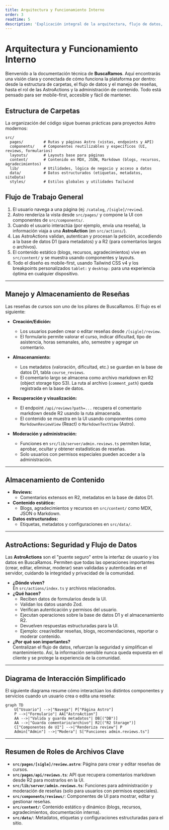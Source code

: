 ```yaml
---
title: Arquitectura y Funcionamiento Interno
order: 3
readtime: 5
description: 'Explicación integral de la arquitectura, flujo de datos, manejo de reseñas y almacenamiento en BuscaRamos.'
---
```


# Arquitectura y Funcionamiento Interno

Bienvenido a la documentación técnica de **BuscaRamos**. Aquí encontrarás una visión clara y conectada de cómo funciona la plataforma por dentro: desde la estructura de carpetas, el flujo de datos y el manejo de reseñas, hasta el rol de las AstroActions y la administración de contenido. Todo está pensado para ser mobile-first, accesible y fácil de mantener.

## Estructura de Carpetas

La organización del código sigue buenas prácticas para proyectos Astro modernos:

```plaintext
src/
  pages/         # Rutas y páginas Astro (vistas, endpoints y API)
  components/    # Componentes reutilizables y específicos (UI, reviews, formularios)
  layouts/       # Layouts base para páginas
  content/       # Contenido en MDX, JSON, Markdown (blogs, recursos, agradecimientos)
  lib/           # Utilidades, lógica de negocio y acceso a datos
  data/          # Datos estructurados (etiquetas, metadatos, siteData)
  styles/        # Estilos globales y utilidades Tailwind
```

## Flujo de Trabajo General

1. El usuario navega a una página (ej: `/catalog`, `/[sigle]/review`).
2. Astro renderiza la vista desde `src/pages/` y compone la UI con componentes de `src/components/`.
3. Cuando el usuario interactúa (por ejemplo, envía una reseña), la información viaja a una **AstroAction** (en `src/actions/`).
4. Las AstroActions validan, autentican y procesan la petición, accediendo a la base de datos D1 (para metadatos) y a R2 (para comentarios largos o archivos).
5. El contenido estático (blogs, recursos, agradecimientos) vive en `src/content/` y se muestra usando componentes y layouts.
6. Todo el diseño es mobile-first, usando Tailwind CSS v4 y los breakpoints personalizados `tablet:` y `desktop:` para una experiencia óptima en cualquier dispositivo.

---

## Manejo y Almacenamiento de Reseñas

Las reseñas de cursos son uno de los pilares de BuscaRamos. El flujo es el siguiente:

- **Creación/Edición:**
  - Los usuarios pueden crear o editar reseñas desde `/[sigle]/review`.
  - El formulario permite valorar el curso, indicar dificultad, tipo de asistencia, horas semanales, año, semestre y agregar un comentario.

- **Almacenamiento:**
  - Los metadatos (valoración, dificultad, etc.) se guardan en la base de datos D1, tabla `course_reviews`.
  - El comentario largo se almacena como archivo markdown en R2 (object storage tipo S3). La ruta al archivo (`comment_path`) queda registrada en la base de datos.

- **Recuperación y visualización:**
  - El endpoint `/api/reviews?path=...` recupera el comentario markdown desde R2 usando la ruta almacenada.
  - El contenido se muestra en la UI usando componentes como `MarkdownReviewView` (React) o `MarkdownTextView` (Astro).

- **Moderación y administración:**
  - Funciones en `src/lib/server/admin.reviews.ts` permiten listar, aprobar, ocultar y obtener estadísticas de reseñas.
  - Solo usuarios con permisos especiales pueden acceder a la administración.

---

## Almacenamiento de Contenido

- **Reviews:**
  - Comentarios extensos en R2, metadatos en la base de datos D1.
- **Contenido estático:**
  - Blogs, agradecimientos y recursos en `src/content/` como MDX, JSON o Markdown.
- **Datos estructurados:**
  - Etiquetas, metadatos y configuraciones en `src/data/`.

---

## AstroActions: Seguridad y Flujo de Datos

Las **AstroActions** son el "puente seguro" entre la interfaz de usuario y los datos en BuscaRamos. Permiten que todas las operaciones importantes (crear, editar, eliminar, moderar) sean validadas y autenticadas en el servidor, cuidando la integridad y privacidad de la comunidad.

- **¿Dónde viven?**  
  En `src/actions/index.ts` y archivos relacionados.
- **¿Qué hacen?**
  - Reciben datos de formularios desde la UI.
  - Validan los datos usando Zod.
  - Verifican autenticación y permisos del usuario.
  - Ejecutan operaciones sobre la base de datos D1 y el almacenamiento R2.
  - Devuelven respuestas estructuradas para la UI.
  - Ejemplo: crear/editar reseñas, blogs, recomendaciones, reportar o moderar contenido.
- **¿Por qué son importantes?**  
  Centralizan el flujo de datos, refuerzan la seguridad y simplifican el mantenimiento. Así, la información sensible nunca queda expuesta en el cliente y se protege la experiencia de la comunidad.

---

## Diagrama de Interacción Simplificado

El siguiente diagrama resume cómo interactúan los distintos componentes y servicios cuando un usuario crea o edita una reseña:

```mermaid
graph TD
    U["Usuario"] -->|"Navega"| P["Página Astro"]
    P -->|"Formulario"| AA["AstroAction"]
    AA -->|"Valida y guarda metadatos"| DB[("DB")]
    AA -->|"Guarda comentario/archivo"| R2[("R2 Storage")]
    C["Componentes de UI"] -->|"Renderiza review"| P
    Admin["Admin"] -->|"Modera"| S["Funciones admin.reviews.ts"]
```

---

## Resumen de Roles de Archivos Clave

- **`src/pages/[sigle]/review.astro`**: Página para crear y editar reseñas de cursos.
- **`src/pages/api/reviews.ts`**: API que recupera comentarios markdown desde R2 para mostrarlos en la UI.
- **`src/lib/server/admin.reviews.ts`**: Funciones para administración y moderación de reseñas (solo para usuarios con permisos especiales).
- **`src/components/reviews/`**: Componentes de UI para mostrar, editar y gestionar reseñas.
- **`src/content/`**: Contenido estático y dinámico (blogs, recursos, agradecimientos, documentación interna).
- **`src/data/`**: Metadatos, etiquetas y configuraciones estructuradas para el sitio.

